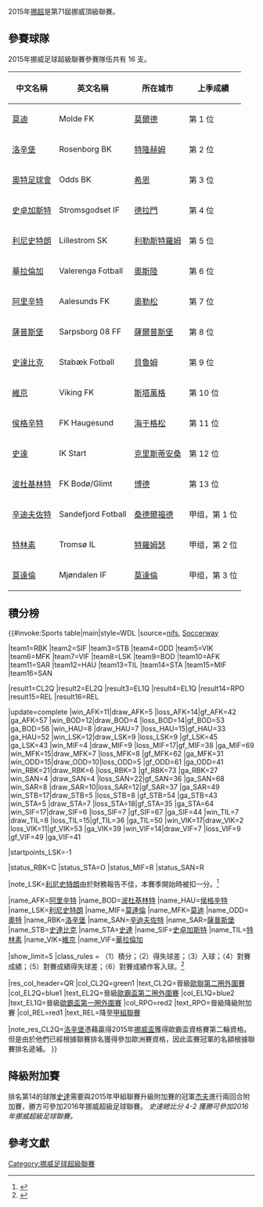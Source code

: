 {{noteTA
|G1=Football
|G2=uefa
}}
{{Infobox football league season
| competition        = 挪威超級足球聯賽
| season             = 2015
| winners            = [[洛辛堡足球會|洛辛堡]]<br /> 第23次奪標
| relegated          = [[莫達倫體育會|莫達倫]]<br/>[[辛迪夫佐特足球會|辛迪夫佐特]]
| continentalcup1    = [[2016–17年歐洲冠軍聯賽|歐洲聯賽冠軍盃]]
| continentalcup1 qualifiers = 洛辛堡
| continentalcup2    = [[2016–17年歐霸盃|歐霸盃]]
| continentalcup2 qualifiers = 史卓加斯特<br />史達比克<br />奧特
| matches            = 240 
| total goals        = 774
| prevseason         = [[2014年挪威超級足球聯賽|2014]]
| nextseason         = [[2016年挪威超級足球聯賽|2016]]
| dates              = 2015年4月6日 – 2015年11月8日
}}

2015年[[挪超|挪超]]是第71屆挪威頂級聯賽。

== 參賽球隊 ==
2015年挪威足球超級聯賽參賽隊伍共有 16 支。

{| class="wikitable" style=font-size:100%
|-
!中文名稱
!英文名稱
!所在城市
!上季成績
|-
|[[莫迪足球會|莫迪]] || Molde FK || [[莫爾德|莫爾德]] || 第 1 位
|-
|[[洛辛堡足球會|洛辛堡]] || Rosenborg BK || [[特隆赫姆|特隆赫姆]] || 第 2 位
|-
|[[奧特足球會|奧特足球會]] || Odds BK || [[希恩|希恩]] || 第 3 位
|-
|[[史卓加斯特足球會|史卓加斯特]] || Stromsgodset IF || [[德拉門|德拉門]] || 第 4 位
|-
|[[利勒斯特羅姆體育俱樂部|利尼史特朗]] || Lillestrom SK || [[利勒斯特羅姆|利勒斯特羅姆]] || 第 5 位
|-
|[[華拉倫加足球會|華拉倫加]] || Valerenga Fotball || [[奧斯陸|奧斯陸]] || 第 6 位
|-
|[[阿里辛特足球會|阿里辛特]] || Aalesunds FK || [[奧勒松|奧勒松]] || 第 7 位
|-
|[[薩普斯堡足球俱樂部|薩普斯堡]] || Sarpsborg 08 FF || [[薩爾普斯堡|薩爾普斯堡]] || 第 8 位
|-
|[[史達比克足球會|史達比克]] || Stabæk Fotball || [[貝魯姆|貝魯姆]] || 第 9 位
|-
|[[維京足球會|維京]] || Viking FK || [[斯塔萬格|斯塔萬格]] || 第 10 位
|-
|[[海于格松足球俱樂部|侯格辛特]] || FK Haugesund || [[海于格松|海于格松]] || 第 11 位
|-
|[[史達足球會|史達]] || IK Start || [[克里斯蒂安桑|克里斯蒂安桑]] || 第 12 位
|-
|[[波杜基林特足球會|波杜基林特]] || FK Bodø/Glimt || [[博德|博德]] || 第 13 位
|-
|[[辛迪夫佐特足球會|辛迪夫佐特]] || Sandefjord Fotball || [[桑德爾福德|桑德爾福德]] || 甲组，第 1 位
|-
|[[特林素足球會|特林素]] || Tromsø IL || [[特羅姆瑟|特羅姆瑟]] || 甲组，第 2 位
|-
|[[莫達倫體育會|莫達倫]] || Mjøndalen IF || [[莫達倫|莫達倫]] || 甲组，第 3 位
|}

== 積分榜 ==
<onlyinclude>{{#invoke:Sports table|main|style=WDL
|source=[http://www.nifs.no/landprofil.php?land_id=1 nifs], [https://int.soccerway.com/national/norway/eliteserien/2015/regular-season/r30154/ Soccerway]

<!--Update team positions here-->
|team1=RBK |team2=SIF |team3=STB |team4=ODD |team5=VIK |team6=MFK |team7=VIF |team8=LSK 
|team9=BOD |team10=AFK |team11=SAR |team12=HAU |team13=TIL |team14=STA |team15=MIF |team16=SAN

<!--Update team qualifications here (defined below)-->
|result1=CL2Q |result2=EL2Q |result3=EL1Q |result4=EL1Q |result14=RPO |result15=REL |result16=REL

<!--Update team results here and then (if needed) positions above. Don't forget to update the date (update parameter)-->
|update=complete
|win_AFK=11|draw_AFK=5 |loss_AFK=14|gf_AFK=42 |ga_AFK=57 <!-- Aalesund -->
|win_BOD=12|draw_BOD=4 |loss_BOD=14|gf_BOD=53 |ga_BOD=56 <!-- Bodø/Glimt -->
|win_HAU=8 |draw_HAU=7 |loss_HAU=15|gf_HAU=33 |ga_HAU=52 <!-- Haugesund -->
|win_LSK=12|draw_LSK=9 |loss_LSK=9 |gf_LSK=45 |ga_LSK=43 <!-- Lillestrøm -->
|win_MIF=4 |draw_MIF=9 |loss_MIF=17|gf_MIF=38 |ga_MIF=69 <!-- Mjøndalen -->
|win_MFK=15|draw_MFK=7 |loss_MFK=8 |gf_MFK=62 |ga_MFK=31 <!-- Molde -->
|win_ODD=15|draw_ODD=10|loss_ODD=5 |gf_ODD=61 |ga_ODD=41 <!-- Odd -->
|win_RBK=21|draw_RBK=6 |loss_RBK=3 |gf_RBK=73 |ga_RBK=27 <!-- Rosenborg -->
|win_SAN=4 |draw_SAN=4 |loss_SAN=22|gf_SAN=36 |ga_SAN=68 <!-- Sandefjord -->
|win_SAR=8 |draw_SAR=10|loss_SAR=12|gf_SAR=37 |ga_SAR=49 <!-- Sarpsborg 08 -->
|win_STB=17|draw_STB=5 |loss_STB=8 |gf_STB=54 |ga_STB=43 <!-- Stabæk -->
|win_STA=5 |draw_STA=7 |loss_STA=18|gf_STA=35 |ga_STA=64 <!-- Start -->
|win_SIF=17|draw_SIF=6 |loss_SIF=7 |gf_SIF=67 |ga_SIF=44 <!-- Strømsgodset -->
|win_TIL=7 |draw_TIL=8 |loss_TIL=15|gf_TIL=36 |ga_TIL=50 <!-- Tromsø -->
|win_VIK=17|draw_VIK=2 |loss_VIK=11|gf_VIK=53 |ga_VIK=39 <!-- Viking -->
|win_VIF=14|draw_VIF=7 |loss_VIF=9 |gf_VIF=49 |ga_VIF=41 <!-- Vålerenga -->

<!--Point adjustment-->
|startpoints_LSK=-1

<!--Team status-->
|status_RBK=C
|status_STA=O
|status_MIF=R
|status_SAN=R

<!--Team notes-->
|note_LSK=[[利勒斯特羅姆體育俱樂部|利尼史特朗]]由於財務報告不佳，本賽季開始時被扣一分。<ref name=lsk_deduction>{{cite web|title=NFF gir Lillestrøm poengtrekk|url=http://www.vg.no/sport/fotball/lillestroem/nff-gir-lillestroem-poengtrekk/a/23367421/|website=vg.no|publisher=[[Verdens_Gang|Verdens Gang]]|access-date=4 January 2015|archive-date=2016-10-10|archive-url=https://web.archive.org/web/20161010160016/http://www.vg.no/sport/fotball/lillestroem/nff-gir-lillestroem-poengtrekk/a/23367421/}}</ref>

<!--Team definitions (wikilinks in table)-->
|name_AFK=[[阿里辛特足球會|阿里辛特]]
|name_BOD=[[波杜基林特足球會|波杜基林特]]
|name_HAU=[[海于格松足球俱樂部|侯格辛特]]
|name_LSK=[[利勒斯特羅姆體育俱樂部|利尼史特朗]]
|name_MIF=[[莫達倫體育會|莫達倫]]
|name_MFK=[[莫迪足球會|莫迪]]
|name_ODD=[[奧特足球會|奧特]]
|name_RBK=[[洛辛堡足球會|洛辛堡]]
|name_SAN=[[辛迪夫佐特足球會|辛迪夫佐特]]
|name_SAR=[[薩普斯堡足球俱樂部|薩普斯堡]]
|name_STB=[[史達比克足球會|史達比克]]
|name_STA=[[史達足球會|史達]]
|name_SIF=[[史卓加斯特足球會|史卓加斯特]]
|name_TIL=[[特林素足球會|特林素]]
|name_VIK=[[維京足球會|維京]]
|name_VIF=[[華拉倫加足球會|華拉倫加]]

<!--Table settings and rules-->
|show_limit=5
|class_rules = （1）積分；（2）得失球差；（3）入球；（4）對賽成績；（5）對賽成績得失球差；（6）對賽成績作客入球。<ref>{{cite web|url=http://www.fotball.no/Documents/PDF/Ekstranett/Turneringsbestemmelser/2.Turneringsbestem.%20Tippeligaen%202015.pdf |title=Turneringsbestemmelser Tippeligaen 2015 |publisher=[[挪威足球協會|挪威足球協會]] |language=no |date=8 March 2015 |access-date=2 August 2015}}</ref>

<!--Qualification and relegation column definitions-->
|res_col_header=QR
|col_CL2Q=green1 |text_CL2Q=晉級[[2016–17年歐洲冠軍聯賽|歐聯第二圈外圍賽]]
|col_EL2Q=blue1  |text_EL2Q=晉級[[2016–17年歐霸盃|歐霸盃第二圈外圍賽]]
|col_EL1Q=blue2  |text_EL1Q=晉級[[2016–17年歐霸盃|歐霸盃第一圈外圍賽]]
|col_RPO=red2    |text_RPO=晉級降級附加賽
|col_REL=red1    |text_REL=降至[[挪威足球甲级联赛|甲組聯賽]]

|note_res_CL2Q=[[洛辛堡足球會|洛辛堡]]憑藉贏得2015年[[挪威盃|挪威盃]]獲得歐霸盃資格賽第二輪資格。但是由於他們已經根據聯賽排名獲得參加歐洲賽資格，因此盃賽冠軍的名額根據聯賽排名遞補。
}}</onlyinclude>

==降級附加賽==
排名第14的球隊[[史達足球會|史達]]需要與2015年甲組聯賽升級附加賽的冠軍[[杰夫足球會|杰夫]]進行兩回合附加賽，勝方可參加2016年挪威超級足球聯賽。
{{football box
|date       = {{Start date|2015|11|21|df=y}}
|time       = 12:00 [[欧洲中部时间|CET]] ([[UTC+01:00|UTC+1]])
|team1      = [[杰夫足球會|杰夫]]
|score      = 1–1
|report     = https://www.fotball.no/fotballdata/kamp/?fiksId=6378262
|team2      = [[史達足球會|史達]]
|goals1     = 
|goals2     = 
|stadium    = [[格里姆斯塔|格里姆斯塔]]
|attendance = 2,010 
|referee    = 
}}
{{football box
|date       = {{Start date|2015|11|25|df=y}}
|time       = 19:00 [[欧洲中部时间|CET]] ([[UTC+01:00|UTC+1]])
|team1      = [[史達足球會|史達]]
|score      = 3–1
|report     = https://www.fotball.no/fotballdata/kamp/?fiksId=6378263
|team2      = [[杰夫足球會|杰夫]]
|goals1     = 
|goals2     = 
|stadium    = [[克里斯蒂安桑|克里斯蒂安桑]]
|attendance = 12,245
|referee    = 
}}
''史達總比分 4-2 獲勝可參加2016年挪威超級足球聯賽。''

== 參考文獻==
{{reflist}}
[[Category:挪威足球超級聯賽|Category:挪威足球超級聯賽]]